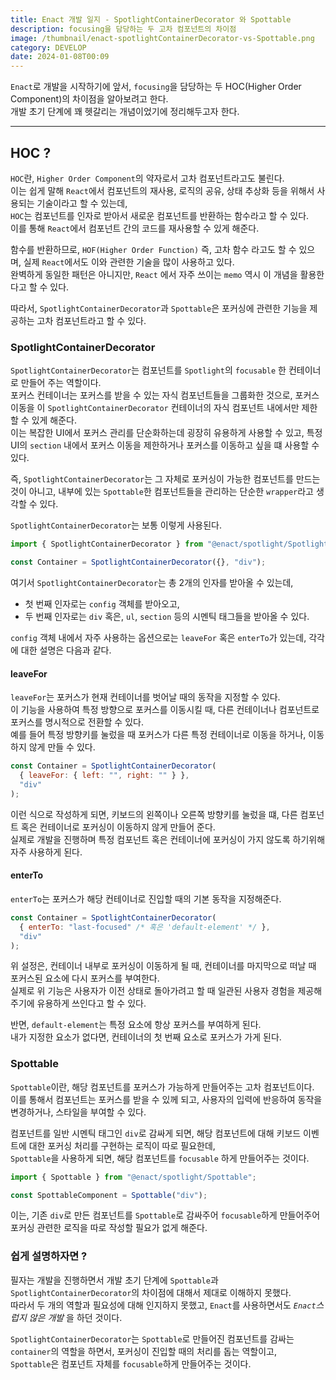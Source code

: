 ```yaml
---
title: Enact 개발 일지 - SpotlightContainerDecorator 와 Spottable
description: focusing을 담당하는 두 고차 컴포넌트의 차이점
image: /thumbnail/enact-spotlightContainerDecorator-vs-Spottable.png
category: DEVELOP
date: 2024-01-08T00:09
---
```


`Enact`로 개발을 시작하기에 앞서, `focusing`을 담당하는 두 HOC(Higher Order Component)의 차이점을 알아보려고 한다.<br/>
개발 초기 단계에 꽤 헷갈리는 개념이었기에 정리해두고자 한다.<br/>

---

## HOC ?

`HOC`란, `Higher Order Component`의 약자로서 고차 컴포넌트라고도 불린다.<br/>
이는 쉽게 말해 `React`에서 컴포넌트의 재사용, 로직의 공유, 상태 추상화 등을 위해서 사용되는 기술이라고 할 수 있는데,<br/>
`HOC`는 컴포넌트를 인자로 받아서 새로운 컴포넌트를 반환하는 함수라고 할 수 있다.<br/>
이를 통해 `React`에서 컴포넌트 간의 코드를 재사용할 수 있게 해준다.<br/>

함수를 반환하므로, `HOF(Higher Order Function)` 즉, 고차 함수 라고도 할 수 있으며, 실제 `React`에서도 이와 관련한 기술을 많이 사용하고 있다.<br/>
완벽하게 동일한 패턴은 아니지만, `React` 에서 자주 쓰이는 `memo` 역시 이 개념을 활용한다고 할 수 있다.<br/>

따라서, `SpotlightContainerDecorator`과 `Spottable`은 포커싱에 관련한 기능을 제공하는 고차 컴포넌트라고 할 수 있다.<br/>

### SpotlightContainerDecorator

`SpotlightContainerDecorator`는 컴포넌트를 `Spotlight`의 `focusable` 한 컨테이너로 만들어 주는 역할이다.<br/>
포커스 컨테이너는 포커스를 받을 수 있는 자식 컴포넌트들을 그룹화한 것으로, 포커스 이동을 이 `SpotlightContainerDecorator` 컨테이너의 자식 컴포넌트 내에서만 제한할 수 있게 해준다.<br/>
이는 복잡한 UI에서 포커스 관리를 단순화하는데 굉장히 유용하게 사용할 수 있고, 특정 UI의 `section` 내에서 포커스 이동을 제한하거나 포커스를 이동하고 싶을 떄 사용할 수 있다.<br/>

즉, `SpotlightContainerDecorator`는 그 자체로 포커싱이 가능한 컴포넌트를 만드는 것이 아니고, 내부에 있는 `Spottable`한 컴포넌트들을 관리하는 단순한 `wrapper`라고 생각할 수 있다.<br/>

`SpotlightContainerDecorator`는 보통 이렇게 사용된다.<br/>

```jsx
import { SpotlightContainerDecorator } from "@enact/spotlight/SpotlightContainerDecorator";

const Container = SpotlightContainerDecorator({}, "div");
```

여기서 `SpotlightContainerDecorator`는 총 2개의 인자를 받아올 수 있는데, <br/>

- 첫 번째 인자로는 `config` 객체를 받아오고,
- 두 번째 인자로는 `div` 혹은, `ul`, `section` 등의 시멘틱 태그들을 받아올 수 있다.<br/>

`config` 객체 내에서 자주 사용하는 옵션으로는 `leaveFor` 혹은 `enterTo`가 있는데, 각각에 대한 설명은 다음과 같다.<br/>

#### leaveFor

`leaveFor`는 포커스가 현재 컨테이너를 벗어날 때의 동작을 지정할 수 있다.<br/>
이 기능을 사용하여 특정 방향으로 포커스를 이동시킬 때, 다른 컨테이너나 컴포넌트로 포커스를 명시적으로 전환할 수 있다.<br/>
예를 들어 특정 방향키를 눌렀을 때 포커스가 다른 특정 컨테이너로 이동을 하거나, 이동하지 않게 만들 수 있다.<br/>

```jsx
const Container = SpotlightContainerDecorator(
  { leaveFor: { left: "", right: "" } },
  "div"
);
```

이런 식으로 작성하게 되면, 키보드의 왼쪽이나 오른쪽 방향키를 눌렀을 떄, 다른 컴포넌트 혹은 컨테이너로 포커싱이 이동하지 않게 만들어 준다.<br/>
실제로 개발을 진행하며 특정 컴포넌트 혹은 컨테이너에 포커싱이 가지 않도록 하기위해 자주 사용하게 된다.

#### enterTo

`enterTo`는 포커스가 해당 컨테이너로 진입할 때의 기본 동작을 지정해준다.<br/>

```jsx
const Container = SpotlightContainerDecorator(
  { enterTo: "last-focused" /* 혹은 'default-element' */ },
  "div"
);
```

위 설정은, 컨테이너 내부로 포커싱이 이동하게 될 때, 컨테이너를 마지막으로 떠날 때 포커스된 요소에 다시 포커스를 부여한다.<br/>
실제로 위 기능은 사용자가 이전 상태로 돌아가려고 할 때 일관된 사용자 경험을 제공해주기에 유용하게 쓰인다고 할 수 있다.<br/>

반면, `default-element`는 특정 요소에 항상 포커스를 부여하게 된다.<br/>
내가 지정한 요소가 없다면, 컨테이너의 첫 번째 요소로 포커스가 가게 된다.<br/>

### Spottable

`Spottable`이란, 해당 컴포넌트를 포커스가 가능하게 만들어주는 고차 컴포넌트이다.<br/>
이를 통해서 컴포넌트는 포커스를 받을 수 있께 되고, 사용자의 입력에 반응하여 동작을 변경하거나, 스타일을 부여할 수 있다.<br/>

컴포넌트를 일반 시멘틱 태그인 `div`로 감싸게 되면, 해당 컴포넌트에 대해 키보드 이벤트에 대한 포커싱 처리를 구현하는 로직이 따로 필요한데,<br/>
`Spottable`을 사용하게 되면, 해당 컴포넌트를 `focusable` 하게 만들어주는 것이다.<br/>

```jsx
import { Spottable } from "@enact/spotlight/Spottable";

const SpottableComponent = Spottable("div");
```

이는, 기존 `div`로 만든 컴포넌트를 `Spottable`로 감싸주어 `focusable`하게 만들어주어 포커싱 관련한 로직을 따로 작성할 필요가 없게 해준다.

### 쉽게 설명하자면 ?

필자는 개발을 진행하면서 개발 초기 단계에 `Spottable`과 `SpotlightContainerDecorator`의 차이점에 대해서 제대로 이해하지 못했다.<br/>
따라서 두 개의 역할과 필요성에 대해 인지하지 못했고, `Enact`를 사용하면서도 _`Enact`스럽지 않은 개발_ 을 하던 것이다.

`SpotlightContainerDecorator`는 `Spottable`로 만들어진 컴포넌트를 감싸는 `container`의 역할을 하면서, 포커싱이 진입할 때의 처리를 돕는 역할이고,<br/>
`Spottable`은 컴포넌트 자체를 `focusable`하게 만들어주는 것이다.
